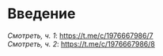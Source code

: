 ﻿# Введение

*Смотреть, ч. 1*: https://t.me/c/1976667986/7 \
*Смотреть, ч. 2*: https://t.me/c/1976667986/8